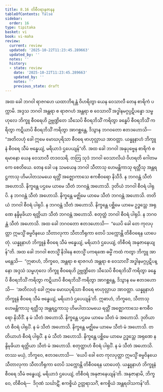 ```yaml
---
title: 8.16 တိစီဝရာနုဇာနန
tableOfContents: false
sidebar:
  order: 16
type: tipitaka
basket: vi
book: vi-maha
review:
  current: review
  updated: '2025-10-22T11:23:45.289663'
  updated_by: ''
  notes: ''
  history:
  - state: review
    date: '2025-10-22T11:23:45.289663'
    updated_by: ''
    notes: ''
    previous_state: draft
---
```



<ReviewStatus review={frontmatter.review} showDetails={true} />

<HypothesisAnnotation frontmatter={frontmatter} />

<DynamicBreadcrumb />

<Division number="346" book="vi-maha" e="ch" v="3" p="401">

<Paragraph number="1644" book="vi-maha">
အထ ခေါ ဘဂဝါ ရာဇဂဟေ ယထာဘိရန္တံ ဝိဟရိတွာ ယေန ဝေသာလီ တေန စာရိကံ ပက္ကာမိ. အဒ္ဒသ ဘဂဝါ အန္တရာ စ ရာဇဂဟံ အန္တရာ စ ဝေသာလိံ အဒ္ဓါနမဂ္ဂပ္ပဋိပန္နော သမ္ဗဟုလေ ဘိက္ခူ စီဝရေဟိ ဥဗ္ဘဏ္ဍိတေ သီသေပိ စီဝရဘိသိံ ကရိတွာ ခန္ဓေပိ စီဝရဘိသိံ ကရိတွာ ကဋိယာပိ စီဝရဘိသိံ ကရိတွာ အာဂစ္ဆန္တေ, ဒိသွာန ဘဂဝတော ဧတဒဟောသိ—  “အတိလဟုံ ခေါ ဣမေ မောဃပုရိသာ စီဝရေ ဗာဟုလ္လာယ အာဝတ္တာ. ယန္နူနာဟံ ဘိက္ခူနံ စီဝရေ သီမံ ဗန္ဓေယျံ, မရိယာဒံ ဌပေယျန်”တိ. အထ ခေါ ဘဂဝါ အနုပုဗ္ဗေန စာရိကံ စရမာနော ယေန ဝေသာလီ တဒဝသရိ. တတြ သုဒံ ဘဂဝါ ဝေသာလိယံ ဝိဟရတိ ဂေါတမကေ စေတိယေ. တေန ခေါ ပန သမယေန ဘဂဝါ သီတာသု ဟေမန္တိကာသု ရတ္တီသု အန္တရဋ္ဌကာသု ဟိမပါတသမယေ ရတ္တိံ အဇ္ဈောကာသေ ဧကစီဝရော နိသီဒိ. န ဘဂဝန္တံ သီတံ အဟောသိ. နိက္ခန္တေ ပဌမေ ယာမေ သီတံ ဘဂဝန္တံ အဟောသိ. ဒုတိယံ ဘဂဝါ စီဝရံ ပါရုပိ. န ဘဂဝန္တံ သီတံ အဟောသိ. နိက္ခန္တေ မဇ္ဈိမေ ယာမေ သီတံ ဘဂဝန္တံ အဟောသိ. တတိယံ ဘဂဝါ စီဝရံ ပါရုပိ. န ဘဂဝန္တံ သီတံ အဟောသိ. နိက္ခန္တေ ပစ္ဆိမေ ယာမေ ဥဒ္ဓသ္တေ အရုဏေ နန္ဒိမုခိယာ ရတ္တိယာ သီတံ ဘဂဝန္တံ အဟောသိ. စတုတ္ထံ ဘဂဝါ စီဝရံ ပါရုပိ. န ဘဂဝန္တံ သီတံ အဟောသိ. အထ ခေါ ဘဂဝတော ဧတဒဟောသိ—  “ယေပိ ခေါ တေ ကုလပုတ္တာ ဣမသ္မိံ ဓမ္မဝိနယေ သီတာလုကာ သီတဘီရုကာ တေပိ သက္ကောန္တိ တိစီဝရေန ယာပေတုံ. ယန္နူနာဟံ ဘိက္ခူနံ စီဝရေ သီမံ ဗန္ဓေယျံ, မရိယာဒံ ဌပေယျံ, တိစီဝရံ အနုဇာနေယျန်”တိ.
</Paragraph>

<Paragraph number="1645" book="vi-maha">
အထ ခေါ ဘဂဝါ ဧတသ္မိံ နိဒါနေ ဧတသ္မိံ ပကရဏေ ဓမ္မိံ ကထံ ကတွာ ဘိက္ခူ အာမန္တေသိ—  “ဣဓာဟံ, ဘိက္ခဝေ, အန္တရာ စ ရာဇဂဟံ အန္တရာ စ ဝေသာလိံ အဒ္ဓါနမဂ္ဂပ္ပဋိပန္နော အဒ္ဒသံ သမ္ဗဟုလေ ဘိက္ခူ စီဝရေဟိ ဥဗ္ဘဏ္ဍိတေ သီသေပိ စီဝရဘိသိံ ကရိတွာ ခန္ဓေပိ စီဝရဘိသိံ ကရိတွာ ကဋိယာပိ စီဝရဘိသိံ ကရိတွာ အာဂစ္ဆန္တေ, ဒိသွာန မေ ဧတဒဟောသိ—  ‘အတိလဟုံ ခေါ ဣမေ မောဃပုရိသာ စီဝရေ ဗာဟုလ္လာယ အာဝတ္တာ. ယန္နူနာဟံ ဘိက္ခူနံ စီဝရေ သီမံ ဗန္ဓေယျံ, မရိယာဒံ ဌပေယျန်’တိ. ဣဓာဟံ, ဘိက္ခဝေ, သီတာသု ဟေမန္တိကာသု ရတ္တီသု အန္တရဋ္ဌကာသု ဟိမပါတသမယေ ရတ္တိံ အဇ္ဈောကာသေ ဧကစီဝရော နိသီဒိံ. န မံ သီတံ အဟောသိ. နိက္ခန္တေ ပဌမေ ယာမေ သီတံ မံ အဟောသိ. ဒုတိယာဟံ စီဝရံ ပါရုပိံ. န မံ သီတံ အဟောသိ. နိက္ခန္တေ မဇ္ဈိမေ ယာမေ သီတံ မံ အဟောသိ. တတိယာဟံ စီဝရံ ပါရုပိံ. န မံ သီတံ အဟောသိ. နိက္ခန္တေ ပစ္ဆိမေ ယာမေ ဥဒ္ဓသ္တေ အရုဏေ နန္ဒိမုခိယာ ရတ္တိယာ သီတံ မံ အဟောသိ. စတုတ္ထာဟံ စီဝရံ ပါရုပိံ. န မံ သီတံ အဟောသိ. တဿ မယှံ, ဘိက္ခဝေ, ဧတဒဟောသိ—  ‘ယေပိ ခေါ တေ ကုလပုတ္တာ ဣမသ္မိံ ဓမ္မဝိနယေ သီတာလုကာ သီတဘီရုကာ တေပိ သက္ကောန္တိ တိစီဝရေန ယာပေတုံ. ယန္နူနာဟံ ဘိက္ခူနံ စီဝရေ သီမံ ဗန္ဓေယျံ, မရိယာဒံ ဌပေယျံ, တိစီဝရံ အနုဇာနေယျန်’တိ. အနုဇာနာမိ, ဘိက္ခဝေ, တိစီဝရံ—  ဒိဂုဏံ သင်္ဃာဋိံ, ဧကစ္စိယံ ဥတ္တရာသင်္ဂံ, ဧကစ္စိယံ အန္တရဝါသကန်”တိ.
</Paragraph>
</Division>